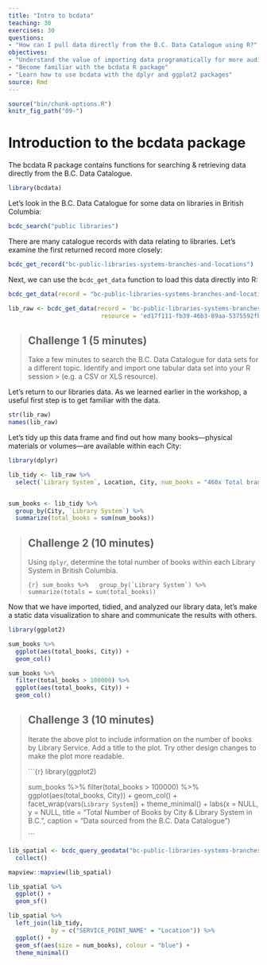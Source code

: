 ```yaml
---
title: "Intro to bcdata"
teaching: 30
exercises: 30
questions:
- "How can I pull data directly from the B.C. Data Catalogue using R?"
objectives:
- "Understand the value of importing data programatically for more auditable and reproducible work flows"
- "Become familiar with the bcdata R package"
- "Learn how to use bcdata with the dplyr and ggplot2 packages"
source: Rmd
---
```


```r
source("bin/chunk-options.R")
knitr_fig_path("09-")
```


# Introduction to the bcdata package

The bcdata R package contains functions for searching & retrieving data directly from the B.C. Data Catalogue.

```r
library(bcdata)
```

Let's look in the B.C. Data Catalogue for some data on libraries in British Columbia:

```r
bcdc_search("public libraries")
```

There are many catalogue records with data relating to libraries. Let's examine the first returned record more closely:


```r
bcdc_get_record("bc-public-libraries-systems-branches-and-locations")
```

Next, we can use the `bcdc_get_data` function to load this data directly into R:

```r
bcdc_get_data(record = "bc-public-libraries-systems-branches-and-locations")

lib_raw <- bcdc_get_data(record = 'bc-public-libraries-systems-branches-and-locations',
                          resource = 'ed17f111-fb39-46b3-89aa-5375592fbb01')
```


> ## Challenge 1 (5 minutes)
>
> Take a few minutes to search the B.C. Data Catalogue for data sets for a different topic. Identify and import one tabular data set into your R session > (e.g. a CSV or XLS resource).
>


Let's return to our libraries data. As we learned earlier in the workshop, a useful first step is to get familiar with the data.

```r
str(lib_raw)
names(lib_raw)
```

Let's tidy up this data frame and find out how many books&mdash;physical materials or volumes&mdash;are available within each City:

```r
library(dplyr)

lib_tidy <- lib_raw %>%
  select(`Library System`, Location, City, num_books = "460x Total branch physical materials, volumes held")


sum_books <- lib_tidy %>% 
  group_by(City, `Library System`) %>% 
  summarize(total_books = sum(num_books))
```

> ## Challenge 2 (10 minutes)
>
> Using `dplyr`, determine the total number of books within each Library System in British Columbia.
>
>
>```{r}
> sum_books %>% 
>  group_by(`Library System`) %>% 
>  summarize(totals = sum(total_books))
>```


Now that we have imported, tidied, and analyzed our library data, let's make a static data visualization to share and communicate the results with others.

```r
library(ggplot2)

sum_books %>% 
  ggplot(aes(total_books, City)) +
  geom_col()

sum_books %>% 
  filter(total_books > 100000) %>% 
  ggplot(aes(total_books, City)) +
  geom_col()
```

> ## Challenge 3 (10 minutes)
>
> Iterate the above plot to include information on the number of books by Library Service. Add a title to the plot. Try other design changes to make the plot more readable.
>
>
>
>```{r}
>library(ggplot2)
>
>sum_books %>% 
>  filter(total_books > 100000) %>% 
>  ggplot(aes(total_books, City)) +
>  geom_col() +
>  facet_wrap(vars(`Library System`)) +
>  theme_minimal() +
>  labs(x = NULL,
>       y = NULL,
>       title = "Total Number of Books by City & Library System in B.C.",
>       caption = "Data sourced from the B.C. Data Catalogue")
>
>```



```r
lib_spatial <- bcdc_query_geodata("bc-public-libraries-systems-branches-and-locations") %>%
  collect()

mapview::mapview(lib_spatial)

lib_spatial %>% 
  ggplot() + 
  geom_sf()

lib_spatial %>% 
  left_join(lib_tidy,
            by = c("SERVICE_POINT_NAME" = "Location")) %>% 
  ggplot() +
  geom_sf(aes(size = num_books), colour = "blue") +
  theme_minimal()

```


